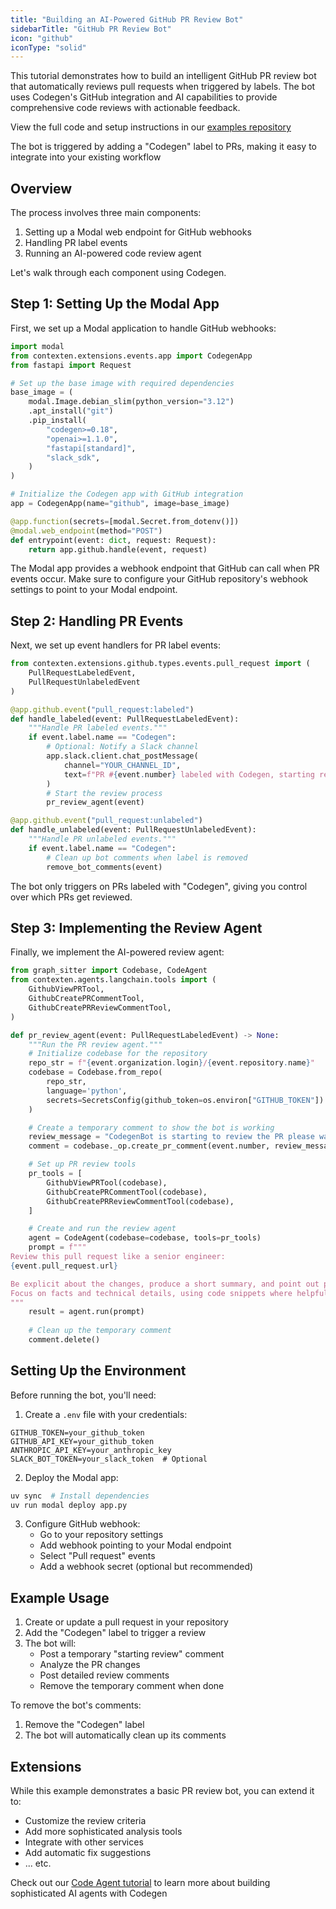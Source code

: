 ```yaml
---
title: "Building an AI-Powered GitHub PR Review Bot"
sidebarTitle: "GitHub PR Review Bot"
icon: "github"
iconType: "solid"
---
```


This tutorial demonstrates how to build an intelligent GitHub PR review bot that automatically reviews pull requests when triggered by labels. The bot uses Codegen's GitHub integration and AI capabilities to provide comprehensive code reviews with actionable feedback.

<Info>View the full code and setup instructions in our [examples repository](https://github.com/codegen-sh/codegen-sdk/tree/develop/codegen-examples/examples/pr_review_bot)</Info>

<Tip>The bot is triggered by adding a "Codegen" label to PRs, making it easy to integrate into your existing workflow</Tip>

## Overview

The process involves three main components:

1. Setting up a Modal web endpoint for GitHub webhooks
2. Handling PR label events
3. Running an AI-powered code review agent

Let's walk through each component using Codegen.

## Step 1: Setting Up the Modal App

First, we set up a Modal application to handle GitHub webhooks:

```python
import modal
from contexten.extensions.events.app import CodegenApp
from fastapi import Request

# Set up the base image with required dependencies
base_image = (
    modal.Image.debian_slim(python_version="3.12")
    .apt_install("git")
    .pip_install(
        "codegen>=0.18",
        "openai>=1.1.0",
        "fastapi[standard]",
        "slack_sdk",
    )
)

# Initialize the Codegen app with GitHub integration
app = CodegenApp(name="github", image=base_image)

@app.function(secrets=[modal.Secret.from_dotenv()])
@modal.web_endpoint(method="POST")
def entrypoint(event: dict, request: Request):
    return app.github.handle(event, request)
```

<Note>
The Modal app provides a webhook endpoint that GitHub can call when PR events occur.
Make sure to configure your GitHub repository's webhook settings to point to your Modal endpoint.
</Note>

## Step 2: Handling PR Events

Next, we set up event handlers for PR label events:

```python
from contexten.extensions.github.types.events.pull_request import (
    PullRequestLabeledEvent,
    PullRequestUnlabeledEvent
)

@app.github.event("pull_request:labeled")
def handle_labeled(event: PullRequestLabeledEvent):
    """Handle PR labeled events."""
    if event.label.name == "Codegen":
        # Optional: Notify a Slack channel
        app.slack.client.chat_postMessage(
            channel="YOUR_CHANNEL_ID",
            text=f"PR #{event.number} labeled with Codegen, starting review",
        )
        # Start the review process
        pr_review_agent(event)

@app.github.event("pull_request:unlabeled")
def handle_unlabeled(event: PullRequestUnlabeledEvent):
    """Handle PR unlabeled events."""
    if event.label.name == "Codegen":
        # Clean up bot comments when label is removed
        remove_bot_comments(event)
```

<Tip>
The bot only triggers on PRs labeled with "Codegen", giving you control over which PRs get reviewed.
</Tip>

## Step 3: Implementing the Review Agent

Finally, we implement the AI-powered review agent:

```python
from graph_sitter import Codebase, CodeAgent
from contexten.agents.langchain.tools import (
    GithubViewPRTool,
    GithubCreatePRCommentTool,
    GithubCreatePRReviewCommentTool,
)

def pr_review_agent(event: PullRequestLabeledEvent) -> None:
    """Run the PR review agent."""
    # Initialize codebase for the repository
    repo_str = f"{event.organization.login}/{event.repository.name}"
    codebase = Codebase.from_repo(
        repo_str,
        language='python',
        secrets=SecretsConfig(github_token=os.environ["GITHUB_TOKEN"])
    )

    # Create a temporary comment to show the bot is working
    review_message = "CodegenBot is starting to review the PR please wait..."
    comment = codebase._op.create_pr_comment(event.number, review_message)

    # Set up PR review tools
    pr_tools = [
        GithubViewPRTool(codebase),
        GithubCreatePRCommentTool(codebase),
        GithubCreatePRReviewCommentTool(codebase),
    ]

    # Create and run the review agent
    agent = CodeAgent(codebase=codebase, tools=pr_tools)
    prompt = f"""
Review this pull request like a senior engineer:
{event.pull_request.url}

Be explicit about the changes, produce a short summary, and point out possible improvements.
Focus on facts and technical details, using code snippets where helpful.
"""
    result = agent.run(prompt)
    
    # Clean up the temporary comment
    comment.delete()
```

## Setting Up the Environment

Before running the bot, you'll need:

1. Create a `.env` file with your credentials:

```env
GITHUB_TOKEN=your_github_token
GITHUB_API_KEY=your_github_token
ANTHROPIC_API_KEY=your_anthropic_key
SLACK_BOT_TOKEN=your_slack_token  # Optional
```

2. Deploy the Modal app:
```bash
uv sync  # Install dependencies
uv run modal deploy app.py
```

3. Configure GitHub webhook:
   - Go to your repository settings
   - Add webhook pointing to your Modal endpoint
   - Select "Pull request" events
   - Add a webhook secret (optional but recommended)

## Example Usage

1. Create or update a pull request in your repository
2. Add the "Codegen" label to trigger a review
3. The bot will:
   - Post a temporary "starting review" comment
   - Analyze the PR changes
   - Post detailed review comments
   - Remove the temporary comment when done

To remove the bot's comments:
1. Remove the "Codegen" label
2. The bot will automatically clean up its comments

## Extensions

While this example demonstrates a basic PR review bot, you can extend it to:
- Customize the review criteria
- Add more sophisticated analysis tools
- Integrate with other services
- Add automatic fix suggestions
- ... etc.

<Tip>Check out our [Code Agent tutorial](/tutorials/build-code-agent) to learn more about building sophisticated AI agents with Codegen</Tip>
